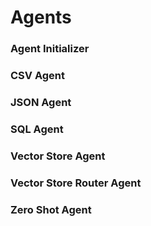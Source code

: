 # Agents 

### Agent Initializer

### CSV Agent

### JSON Agent

### SQL Agent

### Vector Store Agent

### Vector Store Router Agent

### Zero Shot Agent